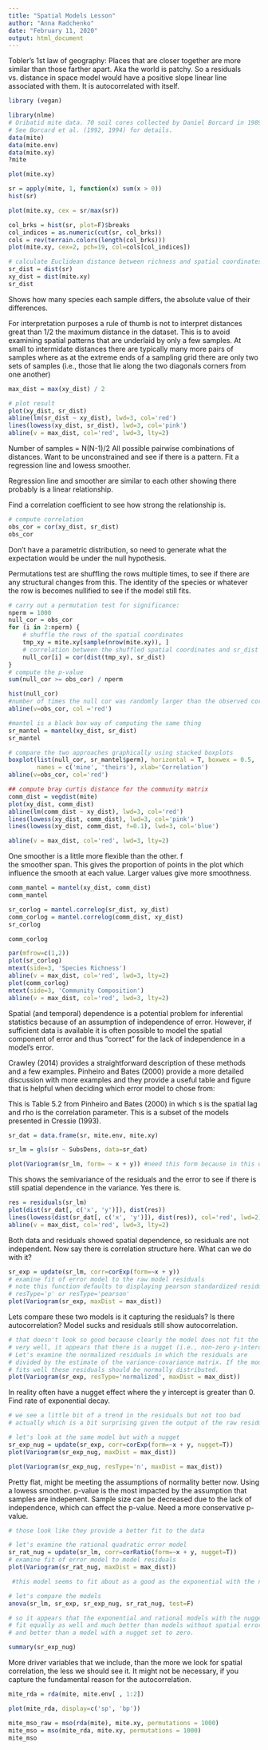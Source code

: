 ```yaml
---
title: "Spatial Models Lesson"
author: "Anna Radchenko"
date: "February 11, 2020"
output: html_document
---
```

Tobler's 1st law of geography: Places that are closer together are more similar than those farther apart. Aka the world is patchy. So a residuals vs. distance in space model would have a positive slope linear line associated with them. It is autocorrelated with itself. 

```r
library (vegan)
```

```r
library(nlme)
# Oribatid mite data. 70 soil cores collected by Daniel Borcard in 1989.
# See Borcard et al. (1992, 1994) for details.
data(mite)
data(mite.env)
data(mite.xy)
?mite
```

```r
plot(mite.xy)
```

```r
sr = apply(mite, 1, function(x) sum(x > 0))
hist(sr)
```

```r
plot(mite.xy, cex = sr/max(sr))
```

```r
col_brks = hist(sr, plot=F)$breaks
col_indices = as.numeric(cut(sr, col_brks))
cols = rev(terrain.colors(length(col_brks)))
plot(mite.xy, cex=2, pch=19, col=cols[col_indices])
```

```r
# calculate Euclidean distance between richness and spatial coordinates
sr_dist = dist(sr)
xy_dist = dist(mite.xy)
sr_dist
```
Shows how many species each sample differs, the absolute value of their differences. 

For interpretation purposes a rule of thumb is not to interpret distances great than 1/2 the maximum distance in the dataset. This is to avoid examining spatial patterns that are underlaid by only a few samples. At small to intermidate distances there are typically many more pairs of samples where as at the extreme ends of a sampling grid there are only two sets of samples (i.e., those that lie along the two diagonals corners from one another)

```r
max_dist = max(xy_dist) / 2

# plot result
plot(xy_dist, sr_dist)
abline(lm(sr_dist ~ xy_dist), lwd=3, col='red')
lines(lowess(xy_dist, sr_dist), lwd=3, col='pink')
abline(v = max_dist, col='red', lwd=3, lty=2)
```
Number of samples = N(N-1)/2
All possible pairwise combinations of distances. Want to be unconstrained and see if there is a pattern. Fit a regression line and lowess smoother. 

Regression line and smoother are similar to each other showing there probably is a linear relationship.

Find a correlation coefficient to see how strong the relationship is.
```r
# compute correlation
obs_cor = cor(xy_dist, sr_dist)
obs_cor
```

Don't have a parametric distribution, so need to generate what the expectation would be under the null hypothesis. 

Permutations test are shuffling the rows multiple times, to see if there are any structural changes from this. The identity of the species or whatever the row is becomes nullified to see if the model still fits.

```r
# carry out a permutation test for significance:
nperm = 1000
null_cor = obs_cor
for (i in 2:nperm) {
    # shuffle the rows of the spatial coordinates
    tmp_xy = mite.xy[sample(nrow(mite.xy)), ]
    # correlation between the shuffled spatial coordinates and sr_dist
    null_cor[i] = cor(dist(tmp_xy), sr_dist)
}
# compute the p-value
sum(null_cor >= obs_cor) / nperm 
```

```r
hist(null_cor)
#number of times the null cor was randomly larger than the observed cor or effect.
abline(v=obs_cor, col ='red')
```
```r
#mantel is a black box way of computing the same thing
sr_mantel = mantel(xy_dist, sr_dist)
sr_mantel

```
```r
# compare the two approaches graphically using stacked boxplots
boxplot(list(null_cor, sr_mantel$perm), horizontal = T, boxwex = 0.5,
        names = c('mine', 'theirs'), xlab='Correlation')
abline(v=obs_cor, col='red')
```

```r
## compute bray curtis distance for the community matrix
comm_dist = vegdist(mite)
plot(xy_dist, comm_dist)
abline(lm(comm_dist ~ xy_dist), lwd=3, col='red')
lines(lowess(xy_dist, comm_dist), lwd=3, col='pink')
lines(lowess(xy_dist, comm_dist, f=0.1), lwd=3, col='blue')

abline(v = max_dist, col='red', lwd=3, lty=2)
```

One smoother is a little more flexible than the other. f	
the smoother span. This gives the proportion of points in the plot which influence the smooth at each value. Larger values give more smoothness.

```r
comm_mantel = mantel(xy_dist, comm_dist)
comm_mantel
```

```r
sr_corlog = mantel.correlog(sr_dist, xy_dist)
comm_corlog = mantel.correlog(comm_dist, xy_dist)
sr_corlog
```
```r
comm_corlog
```
```r
par(mfrow=c(1,2))
plot(sr_corlog)
mtext(side=3, 'Species Richness')
abline(v = max_dist, col='red', lwd=3, lty=2)
plot(comm_corlog)
mtext(side=3, 'Community Composition')
abline(v = max_dist, col='red', lwd=3, lty=2)
```
Spatial (and temporal) dependence is a potential problem for inferential statistics because of an assumption of independence of error. However, if sufficient data is available it is often possible to model the spatial component of error and thus “correct” for the lack of independence in a model’s error.

Crawley (2014) provides a straightforward description of these methods and a few examples. Pinheiro and Bates (2000) provide a more detailed discussion with more examples and they provide a useful table and figure that is helpful when deciding which error model to chose from:

This is Table 5.2 from Pinheiro and Bates (2000) in which s is the spatial lag and rho is the correlation parameter. This is a subset of the models presented in Cressie (1993).

```r
sr_dat = data.frame(sr, mite.env, mite.xy)

sr_lm = gls(sr ~ SubsDens, data=sr_dat)

plot(Variogram(sr_lm, form= ~ x + y)) #need this form because in this dataframe there is a column called x and one called y, so pay attention to what you are looking at. Both are spatial positions that we are comparing.
```
This shows the semivariance of the residuals and the error to see if there is still spatial dependence in the variance. Yes there is. 

```r
res = residuals(sr_lm)
plot(dist(sr_dat[, c('x', 'y')]), dist(res))
lines(lowess(dist(sr_dat[, c('x', 'y')]), dist(res)), col='red', lwd=2)
abline(v = max_dist, col='red', lwd=3, lty=2)
```
Both data and residuals showed spatial dependence, so residuals are not independent. Now say there is correlation structure here. What can we do with it?

```r
sr_exp = update(sr_lm, corr=corExp(form=~x + y))
# examine fit of error model to the raw model residuals
# note this function defaults to displaying pearson standardized residuals
# resType='p' or resType='pearson'
plot(Variogram(sr_exp, maxDist = max_dist))
```

Lets compare these two models is it capturing the residuals? Is there autocorrelation? Model sucks and residuals still show autocorrelation.

```r
# that doesn't look so good because clearly the model does not fit the error 
# very well, it appears that there is a nugget (i.e., non-zero y-intercept)
# Let's examine the normalized residuals in which the residuals are 
# divided by the estimate of the variance-covariance matrix. If the model
# fits well these residuals should be normally distributed.
plot(Variogram(sr_exp, resType='normalized', maxDist = max_dist))
```
In reality often have a nugget effect where the y intercept is greater than 0. Find rate of exponential decay. 
```r
# we see a little bit of a trend in the residuals but not too bad
# actually which is a bit surprising given the output of the raw residuals

# let's look at the same model but with a nugget
sr_exp_nug = update(sr_exp, corr=corExp(form=~x + y, nugget=T))
plot(Variogram(sr_exp_nug, maxDist = max_dist))
```

```r
plot(Variogram(sr_exp_nug, resType='n', maxDist = max_dist))
```
Pretty flat, might be meeting the assumptions of normality better now. Using a lowess smoother. p-value is the most impacted by the assumption that samples are indepenent. Sample size can be decreased due to the lack of independence, which can effect the p-value. Need a more conservative p-value.

```r
# those look like they provide a better fit to the data

# let's examine the rational quadratic error model
sr_rat_nug = update(sr_lm, corr=corRatio(form=~x + y, nugget=T))
# examine fit of error model to model residuals
plot(Variogram(sr_rat_nug, maxDist = max_dist))
```


```r
 #this model seems to fit about as a good as the exponential with the nugget

# let's compare the models
anova(sr_lm, sr_exp, sr_exp_nug, sr_rat_nug, test=F)
```
```r
# so it appears that the exponential and rational models with the nuggets
# fit equally as well and much better than models without spatial error terms
# and better than a model with a nugget set to zero.

summary(sr_exp_nug)
```

More driver variables that we include, than the more we look for spatial correlation, the less we should see it. It might not be necessary, if you capture the fundamental reason for the autocorrelation.

```r
mite_rda = rda(mite, mite.env[ , 1:2])

plot(mite_rda, display=c('sp', 'bp'))

```


```r
mite_mso_raw = mso(rda(mite), mite.xy, permutations = 1000)
mite_mso = mso(mite_rda, mite.xy, permutations = 1000)
mite_mso
```

